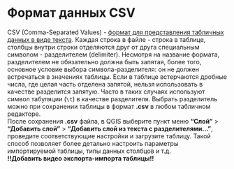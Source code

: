 # Формат данных CSV {#sec-csv}

CSV (Comma-Separated Values) - [формат для представления табличных данных в виде текста](https://ru.wikipedia.org/wiki/CSV). Каждая строка в файле - строка в таблице, столбцы внутри строки отделяются друг от друга специальным символом - разделителем (delimiter). Несмотря на название формата, разделителем не обязательно должна быть запятая, более того, основное условие выбора символа-разделителя: он не должен встречаться в значениях таблицы. Если в таблице встерчаются дробные числа, где целая часть отделена запятой, нельзя использовать в качестве разделится запятую. Часто в таких случаях используют символ табуляции (`\t`) в качестве разделителя. Выбрать разделитель можно при сохранении таблицы в формат **.csv** в любом табличном редакторе.  
После сохранения **.csv** файла, в QGIS выберите пункт меню **"Слой"** > **"Добавить слой"** > **"Добавить слой из текста с разделителями..."**, проведите соответствующие настройки и загрузите таблицу. Такой способ позволяет более детально настроить параметры импортируемой таблицы, типы данных столбцов и т.д.  
**!!Добавить видео экспорта-импорта таблицы!!**



